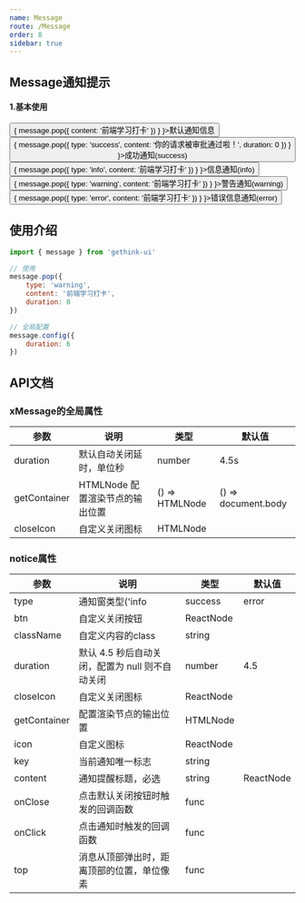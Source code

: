 ```yaml
---
name: Message
route: /Message
order: 8
sidebar: true
---
```



## Message通知提示

#### 1.基本使用
<Playground>
    <Button onClick={
        () => {
            message.pop({
                content: '前端学习打卡'
            })
        }
    }>默认通知信息</Button><br />
    <Button type="primary" onClick={
        () => {
            message.pop({
                type: 'success',
                content: '你的请求被审批通过啦！',
                duration: 0
            })
        }
    }>成功通知(success)</Button><br />
    <Button type="pure" onClick={
        () => {
            message.pop({
                type: 'info',
                content: '前端学习打卡'
            })
        }
    }>信息通知(info)</Button><br />
    <Button type="primary" onClick={
        () => {
            message.pop({
                type: 'warning',
                content: '前端学习打卡'
            })
        }
    }>警告通知(warning)</Button><br />
    <Button type="warning" onClick={
        () => {
            message.pop({
                type: 'error',
                content: '前端学习打卡'
            })
        }
    }>错误信息通知(error)</Button>
</Playground>

## 使用介绍
``` js
import { message } from 'gethink-ui'

// 使用
message.pop({
    type: 'warning',
    content: '前端学习打卡',
    duration: 0
})

// 全局配置
message.config({
    duration: 6
})
```

 ## API文档

 ### xMessage的全局属性
|  参数  |  说明  |  类型  |  默认值  |
|  ---   |  ---  |  ---  |  ---  |
|  duration  |  默认自动关闭延时，单位秒  |  number  |  4.5s  |
|  getContainer  |  HTMLNode 配置渲染节点的输出位置  |  () => HTMLNode  |  () => document.body  |
|  closeIcon  |  自定义关闭图标  |  HTMLNode  |    |

 ### notice属性
|  参数  |  说明  |  类型  |  默认值  |
|  ---   |  ---  |  ---  |  ---  |
|  type  |  通知窗类型('info|success|error|warning'等)  |  string  |  ''  |
|  btn  |  自定义关闭按钮  |  ReactNode  |   |
|  className  |  自定义内容的class  |  string  |    |
|  duration  |  默认 4.5 秒后自动关闭，配置为 null 则不自动关闭  |  number  |  4.5  |
|  closeIcon  |  自定义关闭图标  |  ReactNode  |    |
|  getContainer  |  配置渲染节点的输出位置  |  HTMLNode  |    |
|  icon  |  自定义图标  |  ReactNode  |    |
|  key  |  当前通知唯一标志  |  string  |    |
|  content  |  通知提醒标题，必选  |  string|ReactNode  |    |
|  onClose  |  点击默认关闭按钮时触发的回调函数  |  func  |    |
|  onClick  |  点击通知时触发的回调函数  |  func  |    |
|  top  |  消息从顶部弹出时，距离顶部的位置，单位像素  |  func  |    |

